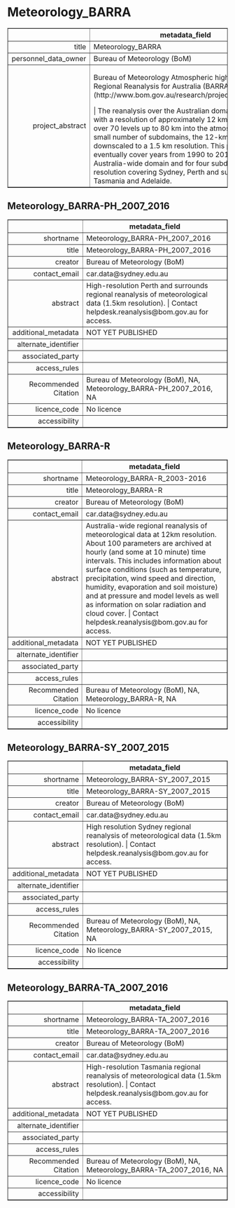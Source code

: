 Meteorology_BARRA
===
<!-- html table generated in R 3.6.0 by xtable 1.8-4 package -->
<!-- Fri May 22 19:15:50 2020 -->
<table border=1>
<tr> <th>  </th> <th> metadata_field </th>  </tr>
  <tr> <td align="right"> title </td> <td> Meteorology_BARRA </td> </tr>
  <tr> <td align="right"> personnel_data_owner </td> <td> Bureau of Meteorology (BoM) </td> </tr>
  <tr> <td align="right"> project_abstract </td> <td> Bureau of Meteorology Atmospheric high-resolution Regional Reanalysis for Australia (BARRA) (http://www.bom.gov.au/research/projects/reanalysis/). | The reanalysis over the Australian domain is provided with a resolution of approximately 12 km and extends over 70 levels up to 80 km into the atmosphere. For a small number of subdomains, the 12-km reanalysis is downscaled to a 1.5 km resolution. This project will eventually cover years from 1990 to 2018 for the Australia-wide domain and for four subdomains at high resolution covering Sydney, Perth and surrounds, Tasmania and Adelaide. </td> </tr>
   </table>



Meteorology_BARRA-PH_2007_2016
---
<!-- html table generated in R 3.6.0 by xtable 1.8-4 package -->
<!-- Fri May 22 19:15:50 2020 -->
<table border=1>
<tr> <th>  </th> <th> metadata_field </th>  </tr>
  <tr> <td align="right"> shortname </td> <td> Meteorology_BARRA-PH_2007_2016 </td> </tr>
  <tr> <td align="right"> title </td> <td> Meteorology_BARRA-PH_2007_2016 </td> </tr>
  <tr> <td align="right"> creator </td> <td> Bureau of Meteorology (BoM) </td> </tr>
  <tr> <td align="right"> contact_email </td> <td> car.data@sydney.edu.au </td> </tr>
  <tr> <td align="right"> abstract </td> <td> High-resolution Perth and surrounds regional reanalysis of meteorological data (1.5km resolution). | Contact helpdesk.reanalysis@bom.gov.au for access. </td> </tr>
  <tr> <td align="right"> additional_metadata </td> <td> NOT YET PUBLISHED </td> </tr>
  <tr> <td align="right"> alternate_identifier </td> <td>  </td> </tr>
  <tr> <td align="right"> associated_party </td> <td>  </td> </tr>
  <tr> <td align="right"> access_rules </td> <td>  </td> </tr>
  <tr> <td align="right"> Recommended Citation </td> <td> Bureau of Meteorology (BoM), NA, Meteorology_BARRA-PH_2007_2016, NA </td> </tr>
  <tr> <td align="right"> licence_code </td> <td> No licence </td> </tr>
  <tr> <td align="right"> accessibility </td> <td>  </td> </tr>
   </table>



Meteorology_BARRA-R
---
<!-- html table generated in R 3.6.0 by xtable 1.8-4 package -->
<!-- Fri May 22 19:15:51 2020 -->
<table border=1>
<tr> <th>  </th> <th> metadata_field </th>  </tr>
  <tr> <td align="right"> shortname </td> <td> Meteorology_BARRA-R_2003-2016 </td> </tr>
  <tr> <td align="right"> title </td> <td> Meteorology_BARRA-R </td> </tr>
  <tr> <td align="right"> creator </td> <td> Bureau of Meteorology (BoM) </td> </tr>
  <tr> <td align="right"> contact_email </td> <td> car.data@sydney.edu.au </td> </tr>
  <tr> <td align="right"> abstract </td> <td> Australia-wide regional reanalysis of meteorological data at 12km resolution. About 100 parameters are archived at hourly (and some at 10 minute) time intervals. This includes information about surface conditions (such as temperature, precipitation, wind speed and direction, humidity, evaporation and soil moisture) and at pressure and model levels as well as information on solar radiation and cloud cover. | Contact helpdesk.reanalysis@bom.gov.au for access. </td> </tr>
  <tr> <td align="right"> additional_metadata </td> <td> NOT YET PUBLISHED </td> </tr>
  <tr> <td align="right"> alternate_identifier </td> <td>  </td> </tr>
  <tr> <td align="right"> associated_party </td> <td>  </td> </tr>
  <tr> <td align="right"> access_rules </td> <td>  </td> </tr>
  <tr> <td align="right"> Recommended Citation </td> <td> Bureau of Meteorology (BoM), NA, Meteorology_BARRA-R, NA </td> </tr>
  <tr> <td align="right"> licence_code </td> <td> No licence </td> </tr>
  <tr> <td align="right"> accessibility </td> <td>  </td> </tr>
   </table>



Meteorology_BARRA-SY_2007_2015
---
<!-- html table generated in R 3.6.0 by xtable 1.8-4 package -->
<!-- Fri May 22 19:15:51 2020 -->
<table border=1>
<tr> <th>  </th> <th> metadata_field </th>  </tr>
  <tr> <td align="right"> shortname </td> <td> Meteorology_BARRA-SY_2007_2015 </td> </tr>
  <tr> <td align="right"> title </td> <td> Meteorology_BARRA-SY_2007_2015 </td> </tr>
  <tr> <td align="right"> creator </td> <td> Bureau of Meteorology (BoM) </td> </tr>
  <tr> <td align="right"> contact_email </td> <td> car.data@sydney.edu.au </td> </tr>
  <tr> <td align="right"> abstract </td> <td> High resolution Sydney regional reanalysis of meteorological data (1.5km resolution). | Contact helpdesk.reanalysis@bom.gov.au for access.  </td> </tr>
  <tr> <td align="right"> additional_metadata </td> <td> NOT YET PUBLISHED </td> </tr>
  <tr> <td align="right"> alternate_identifier </td> <td>  </td> </tr>
  <tr> <td align="right"> associated_party </td> <td>  </td> </tr>
  <tr> <td align="right"> access_rules </td> <td>  </td> </tr>
  <tr> <td align="right"> Recommended Citation </td> <td> Bureau of Meteorology (BoM), NA, Meteorology_BARRA-SY_2007_2015, NA </td> </tr>
  <tr> <td align="right"> licence_code </td> <td> No licence </td> </tr>
  <tr> <td align="right"> accessibility </td> <td>  </td> </tr>
   </table>



Meteorology_BARRA-TA_2007_2016
---
<!-- html table generated in R 3.6.0 by xtable 1.8-4 package -->
<!-- Fri May 22 19:15:51 2020 -->
<table border=1>
<tr> <th>  </th> <th> metadata_field </th>  </tr>
  <tr> <td align="right"> shortname </td> <td> Meteorology_BARRA-TA_2007_2016 </td> </tr>
  <tr> <td align="right"> title </td> <td> Meteorology_BARRA-TA_2007_2016 </td> </tr>
  <tr> <td align="right"> creator </td> <td> Bureau of Meteorology (BoM) </td> </tr>
  <tr> <td align="right"> contact_email </td> <td> car.data@sydney.edu.au </td> </tr>
  <tr> <td align="right"> abstract </td> <td> High-resolution Tasmania regional reanalysis of meteorological data (1.5km resolution). | Contact helpdesk.reanalysis@bom.gov.au for access. </td> </tr>
  <tr> <td align="right"> additional_metadata </td> <td> NOT YET PUBLISHED </td> </tr>
  <tr> <td align="right"> alternate_identifier </td> <td>  </td> </tr>
  <tr> <td align="right"> associated_party </td> <td>  </td> </tr>
  <tr> <td align="right"> access_rules </td> <td>  </td> </tr>
  <tr> <td align="right"> Recommended Citation </td> <td> Bureau of Meteorology (BoM), NA, Meteorology_BARRA-TA_2007_2016, NA </td> </tr>
  <tr> <td align="right"> licence_code </td> <td> No licence </td> </tr>
  <tr> <td align="right"> accessibility </td> <td>  </td> </tr>
   </table>


